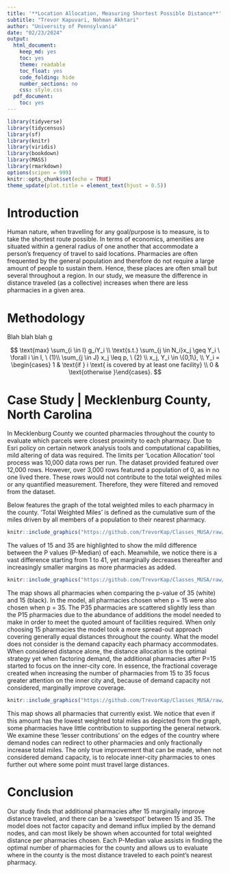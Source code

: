 ```yaml
---
title: '**Location Allocation, Measuring Shortest Possible Distance**'
subtitle: "Trevor Kapuvari, Nohman Akhtari"
author: "University of Pennsylvania"  
date: "02/23/2024"
output:
  html_document:
    keep_md: yes
    toc: yes
    theme: readable
    toc_float: yes
    code_folding: hide
    number_sections: no
    css: style.css
  pdf_document:
    toc: yes
---
```


```r
library(tidyverse)
library(tidycensus)
library(sf)
library(knitr)
library(viridis)
library(bookdown)
library(MASS)
library(rmarkdown)
options(scipen = 999)
knitr::opts_chunk$set(echo = TRUE)
theme_update(plot.title = element_text(hjust = 0.5))
```


# Introduction
Human nature, when travelling for any goal/purpose is to measure, is to take the shortest route possible. In terms of economics, amenities are situated within a general radius of one another that accommodate a person's frequency of travel to said locations. Pharmacies are often frequented by the general population and therefore do not require a large amount of people to sustain them. Hence, these places are often small but several throughout a region. In our study, we measure the difference in distance traveled (as a  collective) increases when there are less pharmacies in a given area. 

# Methodology
Blah blah blah g

$$
\text{max} \sum_{i \in I} g_iY_i \\
\text{s.t.} \sum_{j \in N_i}x_j \geq Y_i \ \forall i \in I, \ (1)\\
\sum_{j \in J} x_j \leq p, \ (2) \\
x_j, Y_i \in \{0,1\}, \\
Y_i = \begin{cases} 1 & \text{if } i \text{ is covered by at least one facility} \\
                    0 & \text{otherwise }\end{cases}.
$$



# Case Study | Mecklenburg  County, North Carolina

In Mecklenburg County we counted pharmacies throughout the county to evaluate which parcels were closest proximity to each pharmacy. Due to Esri policy on certain network analysis tools and computational capabilities, mild altering of data was required. The limits per 'Location Allocation' tool process was 10,000 data rows per run. The dataset provided featured over 12,000 rows. However, over 3,000 rows featured a population of 0, as in no one lived there. These rows would not contribute to the total weighted miles or any quantified measurement. Therefore, they were filtered and removed from the dataset. 

Below features the graph of the total weighted miles to each pharmacy in the county. 'Total Weighted Miles' is defined as the cumulative sum of the miles driven by all members of a population to their nearest pharmacy. 


```r
knitr::include_graphics("https://github.com/TrevorKap/Classes_MUSA/raw/604516eac37357921ca422d10afb507ff430280a/SpatialOptimization/PharmacyMilesHW3.png")

```

The values of 15 and 35 are highlighted to show the mild difference between the P values (P-Median) of each. Meanwhile, we notice there is a vast difference starting from 1 to 41, yet marginally decreases thereafter and increasingly smaller margins as more pharmacies as added. 

```r
knitr::include_graphics("https://github.com/TrevorKap/Classes_MUSA/raw/604516eac37357921ca422d10afb507ff430280a/SpatialOptimization/Map35.png")

```

The map shows all pharmacies when comparing the p-value of 35 (white) and 15 (black). In the model, all pharmacies chosen when p = 15 were also chosen when p = 35. The P35 pharmacies are scattered slightly less than the P15 pharmacies due to the abundance of additions the model needed to make in order to meet the quoted amount of facilities required. When only choosing 15 pharmacies the model took a more spread-out approach covering generally equal distances throughout the county. What the model does not consider is the demand capacity each pharmacy accommodates. When considered distance alone, the distance allocation is the optimal strategy yet when factoring demand, the additional pharmacies after P=15 started to focus on the inner-city core. In essence, the fractional coverage created when increasing the number of pharmacies from 15 to 35 focus greater attention on the inner city and, because of demand capacity not considered, marginally improve coverage. 


```r
knitr::include_graphics("https://github.com/TrevorKap/Classes_MUSA/raw/604516eac37357921ca422d10afb507ff430280a/SpatialOptimization/MapAllhw3.png")

```

This map shows all pharmacies that currently exist. We notice that even if this amount has the lowest weighted total miles as depicted from the graph, some pharmacies have little contribution to supporting the general network. We examine these 'lesser contributions' on the edges of the country where demand nodes can redirect to other pharmacies and only fractionally increase total miles. The only true improvement that can be made, when not considered demand capacity, is to relocate inner-city pharmacies to ones further out where some point must travel large distances. 

# Conclusion

Our study finds that additional pharmacies after 15 marginally improve distance traveled, and there can be a 'sweetspot' between 15 and 35. The model does not factor capacity and demand influx implied by the demand nodes, and can most likely be shown when accounted for total weighted distance per pharmacies chosen. Each P-Median value assists in finding the optimal number of pharmacies for the county and allows us to evaluate where in the county is the most distance traveled to each point's nearest pharmacy. 

